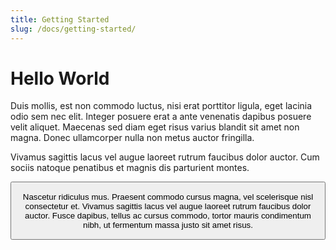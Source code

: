 ```yaml
---
title: Getting Started
slug: /docs/getting-started/
---
```


# Hello World

Duis mollis, est non commodo luctus, nisi erat porttitor ligula, eget lacinia odio sem nec elit. Integer posuere erat a ante venenatis dapibus posuere velit aliquet. Maecenas sed diam eget risus varius blandit sit amet non magna. Donec ullamcorper nulla non metus auctor fringilla.

Vivamus sagittis lacus vel augue laoreet rutrum faucibus dolor auctor. Cum sociis natoque penatibus et magnis dis parturient montes.



<Button
  type="primary"
  text="Learn More"
  url="https://tina.io"
/>



Nascetur ridiculus mus. Praesent commodo cursus magna, vel scelerisque nisl consectetur et. Vivamus sagittis lacus vel augue laoreet rutrum faucibus dolor auctor. Fusce dapibus, tellus ac cursus commodo, tortor mauris condimentum nibh, ut fermentum massa justo sit amet risus.

